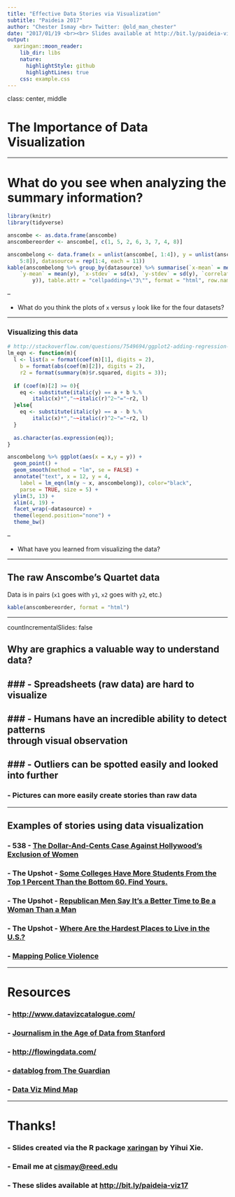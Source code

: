 ```yaml
---
title: "Effective Data Stories via Visualization"
subtitle: "Paideia 2017"
author: "Chester Ismay <br> Twitter: @old_man_chester"
date: "2017/01/19 <br><br> Slides available at http://bit.ly/paideia-viz17"
output:
  xaringan::moon_reader:
    lib_dir: libs
    nature:
      highlightStyle: github
      highlightLines: true
    css: example.css
---
```


class: center, middle

# The Importance of Data Visualization

---

# What do you see when analyzing the summary information?

```r
library(knitr)
library(tidyverse)
```


```r
anscombe <- as.data.frame(anscombe)
anscombereorder <- anscombe[, c(1, 5, 2, 6, 3, 7, 4, 8)]
```


```r
anscombelong <- data.frame(x = unlist(anscombe[, 1:4]), y = unlist(anscombe[, 
    5:8]), datasource = rep(1:4, each = 11))
kable(anscombelong %>% group_by(datasource) %>% summarise(`x-mean` = mean(x), 
    `y-mean` = mean(y), `x-stdev` = sd(x), `y-stdev` = sd(y), `correlation-xy` = cor(x, 
        y)), table.attr = "cellpadding=\"3\"", format = "html", row.names = FALSE)
```

--

- What do you think the plots of `x` versus `y` look like for the four datasets?

---

### Visualizing this data

```r
# http://stackoverflow.com/questions/7549694/ggplot2-adding-regression-line-equation-and-r2-on-graph 
lm_eqn <- function(m){
  l <- list(a = format(coef(m)[1], digits = 2),
    b = format(abs(coef(m)[2]), digits = 2),
    r2 = format(summary(m)$r.squared, digits = 3));
  
  if (coef(m)[2] >= 0){
    eq <- substitute(italic(y) == a + b %.%
        italic(x)*","~~italic(r)^2~"="~r2, l)
  }else{
    eq <- substitute(italic(y) == a - b %.%
        italic(x)*","~~italic(r)^2~"="~r2, l)    
  }
  
  as.character(as.expression(eq));                 
}

anscombelong %>% ggplot(aes(x = x,y = y)) +
  geom_point() + 
  geom_smooth(method = "lm", se = FALSE) + 
  annotate("text", x = 12, y = 4, 
    label = lm_eqn(lm(y ~ x, anscombelong)), color="black",  
    parse = TRUE, size = 5) + 
  ylim(3, 13) + 
  xlim(4, 19) + 
  facet_wrap(~datasource) + 
  theme(legend.position="none") + 
  theme_bw()
```
--

- What have you learned from visualizing the data?


---

## The raw Anscombe's Quartet data

Data is in pairs (`x1` goes with `y1`, `x2` goes with `y2`, etc.)

```r
kable(anscombereorder, format = "html")
```

---

countIncrementalSlides: false

## Why are graphics a valuable way to understand data?

### - Spreadsheets (raw data) are hard to visualize
--

### - Humans have an incredible ability to detect patterns <br> through visual observation 
--

### - Outliers can be spotted easily and looked into further
--

### - Pictures can more easily create stories than raw data

---

## Examples of stories using data visualization

### - 538 - [The Dollar-And-Cents Case Against Hollywood’s Exclusion of Women](https://fivethirtyeight.com/features/the-dollar-and-cents-case-against-hollywoods-exclusion-of-women/)

### - The Upshot - [Some Colleges Have More Students From the Top 1 Percent Than the Bottom 60. Find Yours.](https://www.nytimes.com/interactive/2017/01/18/upshot/some-colleges-have-more-students-from-the-top-1-percent-than-the-bottom-60.html)

### - The Upshot - [Republican Men Say It’s a Better Time to Be a Woman Than a Man](https://www.nytimes.com/2017/01/17/upshot/republican-men-say-its-a-better-time-to-be-a-woman-than-a-man.html)

### - The Upshot - [Where Are the Hardest Places to Live in the U.S.?](https://www.nytimes.com/2014/06/26/upshot/where-are-the-hardest-places-to-live-in-the-us.html?_r=0)

### - [Mapping Police Violence](https://mappingpoliceviolence.org/)

---

# Resources

### - <http://www.datavizcatalogue.com/>

### - [Journalism in the Age of Data from Stanford](http://datajournalism.stanford.edu/)

### - <http://flowingdata.com/>

### - [datablog from The Guardian](https://www.theguardian.com/data)

### - [Data Viz Mind Map](https://coggle.it/diagram/V_G2gzukTDoQ-aZt)

---

# Thanks!

### - Slides created via the R package [**xaringan**](https://github.com/yihui/xaringan) by Yihui Xie.

### - Email me at <cismay@reed.edu>

### - These slides available at <http://bit.ly/paideia-viz17>
